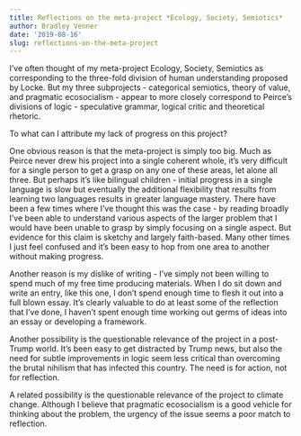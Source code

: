 ```yaml
---
title: Reflections on the meta-project *Ecology, Society, Semiotics*
author: Bradley Venner
date: '2019-08-16'
slug: reflections-on-the-meta-project
---
```


I've often thought of my meta-project Ecology, Society, Semiotics as corresponding to the three-fold division of human understanding proposed by Locke.  But my three subprojects - categorical semiotics, theory of value, and pragmatic ecosocialism - appear to more closely correspond to Peirce's divisions of logic - speculative grammar, logical critic and theoretical rhetoric.  

To what can I attribute my lack of progress on this project?  

One obvious reason is that the meta-project is simply too big.  Much as Peirce never drew his project into a single coherent whole, it's very difficult for a single person to get a grasp on any one of these areas, let alone all three.  But perhaps it's like bilingual children - initial progress in a single language is slow but eventually the additional flexibility that results from learning two languages results in greater language mastery.  There have been a few times where I've thought this was the case - by reading broadly I've been able to understand various aspects of the larger problem that I would have been unable to grasp by simply focusing on a single aspect.  But evidence for this claim is sketchy and largely faith-based.  Many other times I just feel confused and it's been easy to hop from one area to another without making progress.  

Another reason is my dislike of writing - I've simply not been willing to spend much of my free time producing materials.  When I do sit down and write an entry, like this one, I don't spend enough time to flesh it out into a full blown essay.  It's clearly valuable to do at least some of the reflection that I've done, I haven't spent enough time working out germs of ideas into an essay or developing a framework.

Another possibility is the questionable relevance of the project in a post-Trump world.  It's been easy to get distracted by Trump news, but also the need for subtle improvements in logic seem less critical than overcoming the brutal nihilism that has infected this country.  The need is for action, not for reflection.   

A related possibility is the questionable relevance of the project to climate change.  Although I believe that pragmatic ecosocialism is a good vehicle for thinking about the problem, the urgency of the issue seems a poor match to reflection.
